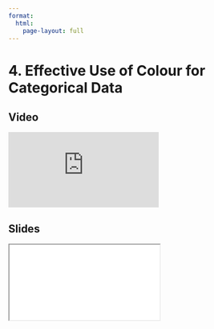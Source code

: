 ```yaml
---
format:
  html:
    page-layout: full
---
```


# 4. Effective Use of Colour for Categorical Data

::: {.panel-tabset .nav-pills}

## Video

<iframe
    class="video"
    src="https://www.youtube.com/embed/QNZtyT6F7Z0?start=4029&end=4708"  
    title="Module 5 Video - Effective Use of Colour for Categorical Data"
    frameborder="0"
    allow="accelerometer; autoplay; clipboard-write; encrypted-media; gyroscope; picture-in-picture"
    allowfullscreen
></iframe>

## Slides

<iframe
    class="slide-deck"
    src="slides/module5_07.html"
></iframe>

:::